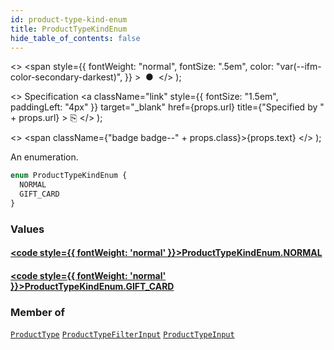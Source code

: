 ```yaml
---
id: product-type-kind-enum
title: ProductTypeKindEnum
hide_table_of_contents: false
---
```


  <>
    <span
      style={{
        fontWeight: "normal",
        fontSize: ".5em",
        color: "var(--ifm-color-secondary-darkest)",
      }}
    >
      &nbsp;●&nbsp;
    </span>
  </>
);

  <>
    Specification
    <a
      className="link"
      style={{ fontSize: "1.5em", paddingLeft: "4px" }}
      target="\_blank"
      href={props.url}
      title={"Specified by " + props.url}
    >
      ⎘
    </a>
  </>
);

  <>
    <span className={"badge badge--" + props.class}>{props.text}</span>
  </>
);

An enumeration.

```graphql
enum ProductTypeKindEnum {
  NORMAL
  GIFT_CARD
}
```

### Values

#### [<code style={{ fontWeight: 'normal' }}>ProductTypeKindEnum.<b>NORMAL</b></code>](#)

>

#### [<code style={{ fontWeight: 'normal' }}>ProductTypeKindEnum.<b>GIFT_CARD</b></code>](#)

>

### Member of

[`ProductType`](../../../storefront/products/objects/product-type) <Badge class="secondary" text="object"/><Bullet />[`ProductTypeFilterInput`](../../../storefront/products/inputs/product-type-filter-input) <Badge class="secondary" text="input"/><Bullet />[`ProductTypeInput`](../../../storefront/products/inputs/product-type-input) <Badge class="secondary" text="input"/>
